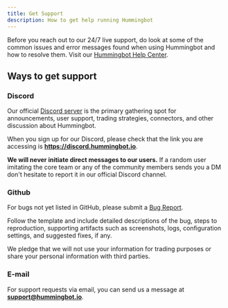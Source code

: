 ```yaml
---
title: Get Support
description: How to get help running Hummingbot
---
```



Before you reach out to our 24/7 live support, do look at some of the common issues and error messages found when using Hummingbot and how to resolve them. Visit our [Hummingbot Help Center](https://hummingbot.zendesk.com/hc/en-us).

<Callout
  type="danger"
  body="Beware of scammers imitating core team and community members. We will NEVER solicit funds from our users and we will NEVER ask anyone for any sensitive information e.g. passwords, private keys, etc."
/>

## Ways to get support

### Discord

Our official [Discord server](https://discord.hummingbot.io) is the primary gathering spot for announcements, user support, trading strategies, connectors, and other discussion about Hummingbot.

When you sign up for our Discord, please check that the link you are accessing is **https://discord.hummingbot.io**.

**We will never initiate direct messages to our users.** If a random user imitating the core team or any of the community members sends you a DM don't hesitate to report it in our official Discord channel.

<Callout
  type="note"
  body="Currently, our Discord server is the only officially-supported online Hummingbot community. We do not maintain any other communities on Telegram, WeChat, Slack, or other applications. Please beware that any such communities (except for the official Hummingbot Discord) may be scams."
/>

### Github

For bugs not yet listed in GitHub, please submit a [Bug Report](https://github.com/CoinAlpha/hummingbot/issues/new?assignees=&labels=bug&template=bug_report.md&title=%5BBUG%5D).

Follow the template and include detailed descriptions of the bug, steps to reproduction, supporting artifacts such as screenshots, logs, configuration settings, and suggested fixes, if any.

We pledge that we will not use your information for trading purposes or share your personal information with third parties.

### E-mail

For support requests via email, you can send us a message at **support@hummingbot.io**.

